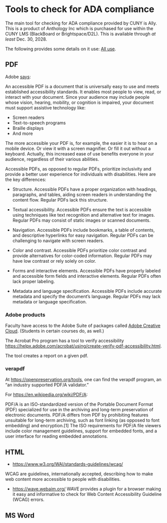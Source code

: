 # Tools to check for ADA compliance


The main tool for checking for ADA compliance provided by CUNY is Ally. This is a product of Anthology Inc which is purchased for use within the CUNY LMS (BlackBoard or Brightspace/D2L). This is available through *at least* Dec. 30, 2028.

The following provides some details on it use: [All use](https://pressbooks.cuny.edu/accessibilitytoolkit/chapter/anthology-ally-accessibility-support/).


## PDF

Adobe [says](https://www.adobe.com/acrobat/hub/what-is-an-accessible-pdf.html):

An accessible PDF is a document that is universally easy to use and meets established accessibility standards. It enables most people to view, read, or interact with your document. Since your audience may include people whose vision, hearing, mobility, or cognition is impaired, your document must support assistive technology like:

* Screen readers
* Text-to-speech programs
* Braille displays
* And more

The more accessible your PDF is, for example, the easier it is to hear on a mobile device. Or view it with a screen magnifier. Or fill it out without a keyboard. Actually, this increased ease of use benefits everyone in your audience, regardless of their various abilities.

Accessible PDFs, as opposed to regular PDFs, prioritize inclusivity and provide a better user experience for individuals with disabilities. Here are the key differences:

* Structure. Accessible PDFs have a proper organization with headings, paragraphs, and tables, aiding screen readers in understanding the content flow. Regular PDFs lack this structure.

* Textual accessibility. Accessible PDFs ensure the text is accessible using techniques like text recognition and alternative text for images. Regular PDFs may consist of static images or scanned documents.

* Navigation. Accessible PDFs include bookmarks, a table of contents, and descriptive hyperlinks for easy navigation. Regular PDFs can be challenging to navigate with screen readers.

* Color and contrast. Accessible PDFs prioritize color contrast and provide alternatives for color-coded information. Regular PDFs may have low contrast or rely solely on color.

* Forms and interactive elements. Accessible PDFs have properly labeled and accessible form fields and interactive elements. Regular PDFs often lack proper labeling.

* Metadata and language specification. Accessible PDFs include accurate metadata and specify the document’s language. Regular PDFs may lack metadata or language specification.


### Adobe products

Faculty have access to the Adobe Suite of packages called [Adobe Creative Cloud](https://www.cuny.edu/about/administration/offices/cis/technology-services/cuny-site-licenses/software-availability/). (Students in certain courses do, as well.)

The Acrobat Pro program has a tool to verify accessibility
[https://helpx.adobe.com/acrobat/using/create-verify-pdf-accessibility.html](https://helpx.adobe.com/acrobat/using/create-verify-pdf-accessibility.html).

The tool creates a report on a given pdf.

### verapdf

At [https://openpreservation.org/tools](https://openpreservation.org/tools), one can find the verapdf program, an "an industry supported PDF/A validator."

For [https://en.wikipedia.org/wiki/PDF/A](https://en.wikipedia.org/wiki/PDF/A):

PDF/A is an ISO-standardized version of the Portable Document Format (PDF) specialized for use in the archiving and long-term preservation of electronic documents. PDF/A differs from PDF by prohibiting features unsuitable for long-term archiving, such as font linking (as opposed to font embedding) and encryption.[1] The ISO requirements for PDF/A file viewers include color management guidelines, support for embedded fonts, and a user interface for reading embedded annotations.



## HTML

* [https://www.w3.org/WAI/standards-guidelines/wcag/](https://www.w3.org/WAI/standards-guidelines/wcag/)

WCAG are guidelines, internationally accepted, describing how to make web content more accessible to people with disabilities.

* [https://wave.webaim.org/](https://wave.webaim.org/) WAVE provides a plugin for a browser making it easy and informative to check for Web Content Accessibility Guideline (WCAG) errors.

## MS Word
